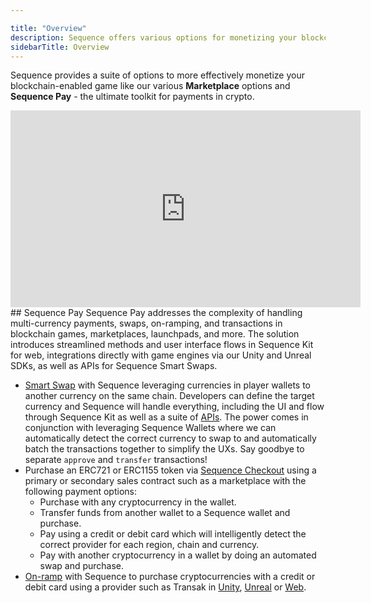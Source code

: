 ---

title: "Overview"
description: Sequence offers various options for monetizing your blockchain-enabled game, such as white-label marketplaces and Sequence Pay.
sidebarTitle: Overview
---



Sequence provides a suite of options to more effectively monetize your blockchain-enabled game like our various **Marketplace** options and **Sequence Pay** - the ultimate toolkit for payments in crypto.
<Frame>
<iframe width="560" height="315" src="https://www.youtube.com/embed/iJvANERhppM?si=MD8Jkl2p6-oVJzaY" title="YouTube video player" frameBorder="0" allow="accelerometer; autoplay; clipboard-write; encrypted-media; gyroscope; picture-in-picture; web-share" referrerPolicy="strict-origin-when-cross-origin" allowFullScreen></iframe>
</Frame>
## Sequence Pay
Sequence Pay addresses the complexity of handling multi-currency payments, swaps, on-ramping, and transactions in blockchain games, marketplaces, launchpads, and more. The solution introduces streamlined methods and user interface flows in Sequence Kit for web, integrations directly with game engines via our Unity and Unreal SDKs, as well as APIs for Sequence Smart Swaps.

- [Smart Swap](/sdk/web/smart-swaps) with Sequence leveraging currencies in player wallets to another currency on the same chain. Developers can define the target currency and Sequence will handle everything, including the UI and flow through Sequence Kit as well as a suite of [APIs](/api-references/infrastructure/overview). The power comes in conjunction with leveraging Sequence Wallets where we can automatically detect the correct currency to swap to and automatically batch the transactions together to simplify the UXs. Say goodbye to separate `approve` and `transfer` transactions!
- Purchase an ERC721 or ERC1155 token via [Sequence Checkout](/sdk/web/checkout) using a primary or secondary sales contract such as a marketplace with the following payment options:
  - Purchase with any cryptocurrency in the wallet.
  - Transfer funds from another wallet to a Sequence wallet and purchase.
  - Pay using a credit or debit card which will intelligently detect the correct provider for each region, chain and currency.
  - Pay with another cryptocurrency in a wallet by doing an automated swap and purchase.
- [On-ramp](/sdk/web/on-ramp) with Sequence to purchase cryptocurrencies with a credit or debit card using a provider such as Transak in [Unity](/sdk/unity/monetization/onboard-user-funds), [Unreal](/sdk/unreal/onboard-user-funds) or [Web](/sdk/web/on-ramp).